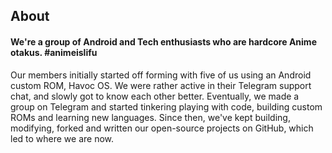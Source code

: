 ## About

#### We're a group of Android and Tech enthusiasts who are hardcore Anime otakus. #animeislifu

Our members initially started off forming with five of us using an Android custom ROM, Havoc OS. We were rather active in their 
Telegram support chat, and slowly got to know each other better. Eventually, we made a group on Telegram and started tinkering playing 
with code, building custom ROMs and learning new languages. Since then, we've kept building, modifying, forked and written our open-source 
projects on GitHub, which led to where we are now.